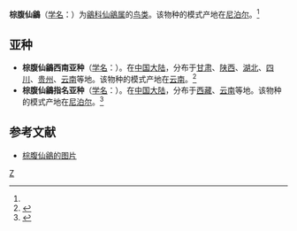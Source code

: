 {{Speciesbox
| genus = Niltava
| species = sundara
| image = Rufous-bellied Niltava.jpg
| image2 = Rufous-bellied niltava (Female).jpg
| image_caption2 = 雌鸟
| authority = (Hodgson)<ref name='id3870'>{{cite web| url =http://www.bioinfo.cn/db05/BjdwSpecies.php?action=view&id=3870| title =棕腹仙鶲| work =《中国动物物种编目数据库》| publisher =中国科学院微生物研究所| author =中国科学院动物研究所| accessdate =2009-04-04| deadurl =yes| archiveurl =https://web.archive.org/web/20160305023833/http://www.bioinfo.cn/db05/BjdwSpecies.php?action=view&id=3870| archivedate =2016-03-05}}</ref>
}}

'''棕腹仙鶲'''（[[学名|学名]]：{{lang|la|''Niltava sundara''}}）为[[鶲科|鶲科]][[仙鶲属|仙鶲属]]的[[鸟类|鸟类]]。该物种的模式产地在[[尼泊尔|尼泊尔]]。<ref name='id3870'/>

==亚种==
*'''棕腹仙鶲西南亚种'''（[[学名|学名]]：{{lang|la|''Niltava sundara denotata''}}）。在[[中国大陆|中国大陆]]，分布于[[甘肃|甘肃]]、[[陕西|陕西]]、[[湖北|湖北]]、[[四川|四川]]、[[贵州|贵州]]、[[云南|云南]]等地。该物种的模式产地在[[云南|云南]]。<ref name='id3871'>{{cite web| url =http://www.bioinfo.cn/db05/BjdwSpecies.php?action=view&id=3871| title =棕腹仙鶲西南亚种| work =《中国动物物种编目数据库》| publisher =中国科学院微生物研究所| author =中国科学院动物研究所| accessdate =2009-04-04| deadurl =yes| archiveurl =https://web.archive.org/web/20160305085533/http://www.bioinfo.cn/db05/BjdwSpecies.php?action=view&id=3871| archivedate =2016-03-05}}</ref>
*'''棕腹仙鶲指名亚种'''（[[学名|学名]]：{{lang|la|''Niltava sundara sundara''}}）。在[[中国大陆|中国大陆]]，分布于[[西藏|西藏]]、[[云南|云南]]等地。该物种的模式产地在[[尼泊尔|尼泊尔]]。<ref name='id3872'>{{cite web| url =http://www.bioinfo.cn/db05/BjdwSpecies.php?action=view&id=3872| title =棕腹仙鶲指名亚种| work =《中国动物物种编目数据库》| publisher =中国科学院微生物研究所| author =中国科学院动物研究所| accessdate =2009-04-04| deadurl =yes| archiveurl =https://web.archive.org/web/20160305031143/http://www.bioinfo.cn/db05/BjdwSpecies.php?action=view&id=3872| archivedate =2016-03-05}}</ref>

== 参考文献 ==
{{reflist}}
* [http://animal.memozee.com/Arch08/1594986207.jpg 棕腹仙鶲的图片] {{Wayback|url=http://animal.memozee.com/Arch08/1594986207.jpg |date=20200727113214 }}
{{Taxonbar|from=Q1590088}}

[[Category:仙鹟属|Z]]


{{雀形目小作品}}